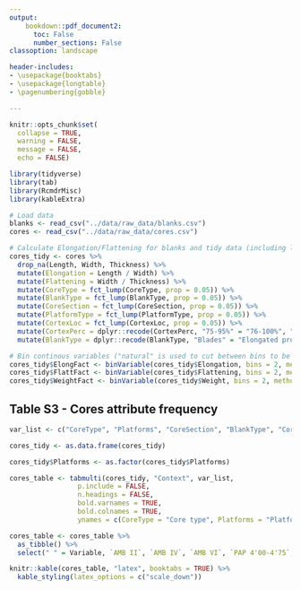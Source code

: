 ```yaml
---
output: 
    bookdown::pdf_document2:
      toc: False
      number_sections: False
classoption: landscape

header-includes:
- \usepackage{booktabs}
- \usepackage{longtable}
- \pagenumbering{gobble}

---
```


```r

knitr::opts_chunk$set(
  collapse = TRUE,
  warning = FALSE,
  message = FALSE,
  echo = FALSE)

library(tidyverse)
library(tab)
library(RcmdrMisc)
library(kableExtra)

```

```r

# Load data
blanks <- read_csv("../data/raw_data/blanks.csv")
cores <- read_csv("../data/raw_data/cores.csv")

```

```r

# Calculate Elongation/Flattening for blanks and tidy data (including lumping categories with little (5%) representation into 'Other')
cores_tidy <- cores %>%
  drop_na(Length, Width, Thickness) %>% 
  mutate(Elongation = Length / Width) %>%
  mutate(Flattening = Width / Thickness) %>% 
  mutate(CoreType = fct_lump(CoreType, prop = 0.05)) %>%
  mutate(BlankType = fct_lump(BlankType, prop = 0.05)) %>%
  mutate(CoreSection = fct_lump(CoreSection, prop = 0.05)) %>%
  mutate(PlatformType = fct_lump(PlatformType, prop = 0.05)) %>%
  mutate(CortexLoc = fct_lump(CortexLoc, prop = 0.05)) %>%
  mutate(CortexPerc = dplyr::recode(CortexPerc, "75-95%" = "76-100%", "25-75%" ="26-75%", "100%" = "76-100%", "<25%" = "1-25%", ">75%" = "76-100%", "0%" = "0%")) %>% 
  mutate(BlankType = dplyr::recode(BlankType, "Blades" = "Elongated product", "Bladelets" = "Elongated product"))

# Bin continous variables ("natural" is used to cut between bins to be determined by a k-means clustering)
cores_tidy$ElongFact <- binVariable(cores_tidy$Elongation, bins = 2, method = "natural", labels = c("low", "high"))
cores_tidy$FlattFact <- binVariable(cores_tidy$Flattening, bins = 2, method = "natural", labels = c("low", "high"))
cores_tidy$WeightFact <- binVariable(cores_tidy$Weight, bins = 2, method = "natural", labels = c("low", "high"))

```

## Table S3 - Cores attribute frequency

```r

var_list <- c("CoreType", "Platforms", "CoreSection", "BlankType", "CortexPerc", "Weight", "Elongation", "Flattening")

cores_tidy <- as.data.frame(cores_tidy)

cores_tidy$Platforms <- as.factor(cores_tidy$Platforms)

cores_table <- tabmulti(cores_tidy, "Context", var_list,
                 p.include = FALSE,
                 n.headings = FALSE,
                 bold.varnames = TRUE,
                 bold.colnames = TRUE,
                 ynames = c(CoreType = "Core type", Platforms = "Platforms", CoreSection = "Core section", BlankType = "Blank type", CortexPerc = "Cortex %", Weight = "Weight", Elongation = "Elongation", Flattening = "Flattening"))

cores_table <- cores_table %>% 
  as_tibble() %>% 
  select(" " = Variable, `AMB II`, `AMB IV`, `AMB VI`, `PAP 4'00-4'75`, `PAP 4'75-5'25`, `PAP 5'25-6'25`, `VALM`, `VB A`, `VB B`, `VB C`, Total = Overall)

knitr::kable(cores_table, "latex", booktabs = TRUE) %>% 
  kable_styling(latex_options = c("scale_down"))

```
